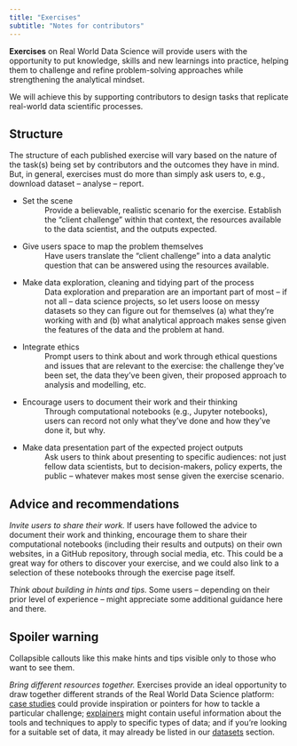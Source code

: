 ```yaml
---
title: "Exercises"
subtitle: "Notes for contributors"
---
```

**Exercises** on Real World Data Science will provide users with the opportunity to put knowledge, skills and new learnings into practice, helping them to challenge and refine problem-solving approaches while strengthening the analytical mindset.  

We will achieve this by supporting contributors to design tasks that replicate real-world data scientific processes. 

## Structure 
The structure of each published exercise will vary based on the nature of the task(s) being set by contributors and the outcomes they have in mind. But, in general, exercises must do more than simply ask users to, e.g., download dataset -- analyse -- report.  

* Set the scene 
: Provide a believable, realistic scenario for the exercise. Establish the “client challenge” within that context, the resources available to the data scientist, and the outputs expected. 

* Give users space to map the problem themselves 
: Have users translate the “client challenge” into a data analytic question that can be answered using the resources available. 

* Make data exploration, cleaning and tidying part of the process 
: Data exploration and preparation are an important part of most -- if not all -- data science projects, so let users loose on messy datasets so they can figure out for themselves (a) what they’re working with and (b) what analytical approach makes sense given the features of the data and the problem at hand. 

* Integrate ethics 
: Prompt users to think about and work through ethical questions and issues that are relevant to the exercise: the challenge they’ve been set, the data they’ve been given, their proposed approach to analysis and modelling, etc. 

* Encourage users to document their work and their thinking 
: Through computational notebooks (e.g., Jupyter notebooks), users can record not only what they’ve done and how they’ve done it, but why. 

* Make data presentation part of the expected project outputs 
: Ask users to think about presenting to specific audiences: not just fellow data scientists, but to decision-makers, policy experts, the public -- whatever makes most sense given the exercise scenario. 
  
## Advice and recommendations 
*Invite users to share their work.* If users have followed the advice to document their work and thinking, encourage them to share their computational notebooks (including their results and outputs) on their own websites, in a GitHub repository, through social media, etc. This could be a great way for others to discover your exercise, and we could also link to a selection of these notebooks through the exercise page itself. 

*Think about building in hints and tips.* Some users -- depending on their prior level of experience -- might appreciate some additional guidance here and there. 

:::{.callout-warning collapse="true"}
## Spoiler warning 

Collapsible callouts like this make hints and tips visible only to those who want to see them.  
:::

*Bring different resources together.* Exercises provide an ideal opportunity to draw together different strands of the Real World Data Science platform: [case studies](case-studies.qmd) could provide inspiration or pointers for how to tackle a particular challenge; [explainers](explainers.qmd) might contain useful information about the tools and techniques to apply to specific types of data; and if you're looking for a suitable set of data, it may already be listed in our [datasets](datasets.qmd) section.